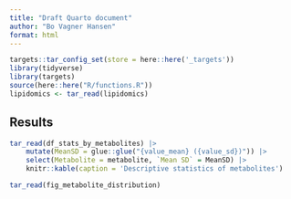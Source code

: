 ```yaml
---
title: "Draft Quarto document"
author: "Bo Vagner Hansen"
format: html
---
```


```r
targets::tar_config_set(store = here::here('_targets'))
library(tidyverse)
library(targets)
source(here::here("R/functions.R"))
lipidomics <- tar_read(lipidomics)
```

## Results

```r
tar_read(df_stats_by_metabolites) |> 
    mutate(MeanSD = glue::glue("{value_mean} ({value_sd})")) |> 
    select(Metabolite = metabolite, `Mean SD` = MeanSD) |> 
    knitr::kable(caption = 'Descriptive statistics of metabolites')
```

```r
tar_read(fig_metabolite_distribution)
```
